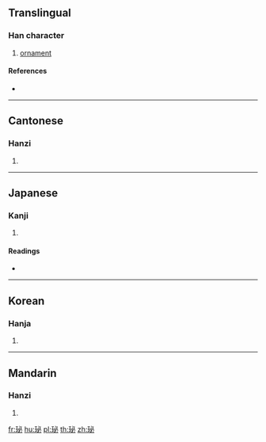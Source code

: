 {{character info/new}}
==Translingual==

===Han character===
{{Han char|rn=96|rad=玉|as=05|sn=9|four=13100|canj=MGPH,XMGPH}}

# [[ornament]]

====References====
* {{Han ref|kx=0730.020|dkj=20919|dj=1141.150|hdz=21108.100|uh=73CC|ud=29644|bh=CFC7|bd=53191}}

----

==Cantonese==

===Hanzi===
{{yue-hanzi|jyut=|y=bit1}}

# {{defn|lang=yue|sort=玉05}}

----

==Japanese==

===Kanji===
{{ja-kanji|grade=|rs=玉05}}

# {{defn|lang=ja|sort=玉05}}

====Readings====
* {{ja-readings|on=[[ひつ]] (hitsu), [[ひち]] (hichi), [[へつ]] (hetsu), [[べち]] (bechi)|kun=[[かざり]] (kazari)}}

----

==Korean==

===Hanja===
{{ko-hanja|hangeul=필|eumhun=|rv=pil|mr=p'il|y=phil}}

# {{defn|lang=ko|sort=玉05}}

----

==Mandarin==

===Hanzi===
{{cmn-hanzi|pin=[[bì]] ([[bi4]])|wg=pi<sup>4</sup>}}

# {{defn|lang=cmn|sort=玉05}}

[[fr:珌]]
[[hu:珌]]
[[pl:珌]]
[[th:珌]]
[[zh:珌]]